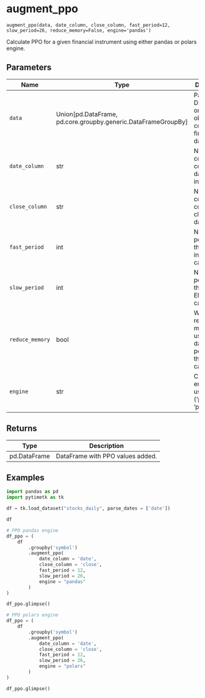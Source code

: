 # augment_ppo { #pytimetk.augment_ppo }

`augment_ppo(data, date_column, close_column, fast_period=12, slow_period=26, reduce_memory=False, engine='pandas')`

Calculate PPO for a given financial instrument using either pandas or polars engine.

## Parameters

| Name            | Type                                                            | Description                                                                   | Default    |
|-----------------|-----------------------------------------------------------------|-------------------------------------------------------------------------------|------------|
| `data`          | Union\[pd.DataFrame, pd.core.groupby.generic.DataFrameGroupBy\] | Pandas DataFrame or GroupBy object containing financial data.                 | _required_ |
| `date_column`   | str                                                             | Name of the column containing date information.                               | _required_ |
| `close_column`  | str                                                             | Name of the column containing closing price data.                             | _required_ |
| `fast_period`   | int                                                             | Number of periods for the fast EMA in PPO calculation.                        | `12`       |
| `slow_period`   | int                                                             | Number of periods for the slow EMA in PPO calculation.                        | `26`       |
| `reduce_memory` | bool                                                            | Whether to reduce memory usage of the data before performing the calculation. | `False`    |
| `engine`        | str                                                             | Computation engine to use ('pandas' or 'polars').                             | `'pandas'` |

## Returns

| Type         | Description                      |
|--------------|----------------------------------|
| pd.DataFrame | DataFrame with PPO values added. |

## Examples

``` python
import pandas as pd
import pytimetk as tk

df = tk.load_dataset("stocks_daily", parse_dates = ['date'])

df
```

``` python
# PPO pandas engine
df_ppo = (
    df
        .groupby('symbol')
        .augment_ppo(
            date_column = 'date', 
            close_column = 'close', 
            fast_period = 12, 
            slow_period = 26, 
            engine = "pandas"
        )
)

df_ppo.glimpse()
```

``` python
# PPO polars engine
df_ppo = (
    df
        .groupby('symbol')
        .augment_ppo(
            date_column = 'date', 
            close_column = 'close', 
            fast_period = 12, 
            slow_period = 26, 
            engine = "polars"
        )
)

df_ppo.glimpse()
```